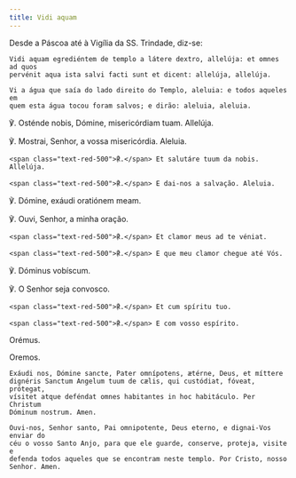 ```yaml
---
title: Vidi aquam
---
```


<aside>Desde a Páscoa até à Vigília da SS. Trindade, diz-se:</aside>

<div class="side-by-side not-content">

    Vidi aquam egrediéntem de templo a látere dextro, allelúja: et omnes ad quos
    pervénit aqua ista salvi facti sunt et dicent: allelúja, allelúja.

    Vi a água que saía do lado direito do Templo, aleluia: e todos aqueles em
    quem esta água tocou foram salvos; e dirão: aleluia, aleluia.

℣. Osténde nobis, Dómine, misericórdiam tuam. Allelúja.

℣. Mostrai, Senhor, a vossa misericórdia. Aleluia.

    <span class="text-red-500">℟.</span> Et salutáre tuum da nobis. Allelúja.

    <span class="text-red-500">℟.</span> E dai-nos a salvação. Aleluia.

℣. Dómine, exáudi oratiónem meam.

℣. Ouvi, Senhor, a minha oração.

    <span class="text-red-500">℟.</span> Et clamor meus ad te véniat.

    <span class="text-red-500">℟.</span> E que meu clamor chegue até Vós.

℣. Dóminus vobíscum.

℣. O Senhor seja convosco.

    <span class="text-red-500">℟.</span> Et cum spíritu tuo.

    <span class="text-red-500">℟.</span> E com vosso espírito.

<span class="text-red-500 text-center">Orémus.</span>

  <span class="text-red-500 text-center">Oremos.</span>
  
    Exáudi nos, Dómine sancte, Pater omnípotens, ætérne, Deus, et míttere
    dignéris Sanctum Angelum tuum de cælis, qui custódiat, fóveat, prótegat,
    vísitet atque deféndat omnes habitantes in hoc habitáculo. Per Christum
    Dóminum nostrum. Amen.

    Ouvi-nos, Senhor santo, Pai omnipotente, Deus eterno, e dignai-Vos enviar do
    céu o vosso Santo Anjo, para que ele guarde, conserve, proteja, visite e
    defenda todos aqueles que se encontram neste templo. Por Cristo, nosso
    Senhor. Amen.

</div>

